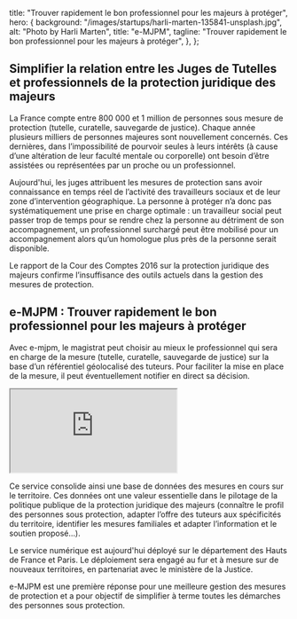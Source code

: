 
  title: "Trouver rapidement le bon professionnel pour les majeurs à protéger",
  hero: {
    background: "/images/startups/harli-marten-135841-unsplash.jpg",
    alt: "Photo by Harli Marten",
    title: "e-MJPM",
    tagline:
      "Trouver rapidement le bon professionnel pour les majeurs à protéger",
  },
};

<LayoutArticle meta={meta} startup="e-mjpm">

<!-- start content -->

## Simplifier la relation entre les Juges de Tutelles et professionnels de la protection juridique des majeurs

La France compte entre 800 000 et 1 million de personnes sous mesure de protection (tutelle, curatelle, sauvegarde de justice). Chaque année plusieurs milliers de personnes majeures sont nouvellement concernés. Ces dernières, dans l’impossibilité de pourvoir seules à leurs intérêts (à cause d’une altération de leur faculté mentale ou corporelle) ont besoin d’être assistées ou représentées par un proche ou un professionnel.

Aujourd'hui, les juges attribuent les mesures de protection sans avoir connaissance en temps réel de l’activité des travailleurs sociaux et de leur zone d’intervention géographique. La personne à protéger n’a donc pas systématiquement une prise en charge optimale : un travailleur social peut passer trop de temps pour se rendre chez la personne au détriment de son accompagnement, un professionnel surchargé peut être mobilisé pour un accompagnement alors qu’un homologue plus près de la personne serait disponible.

Le rapport de la Cour des Comptes 2016 sur la protection juridique des majeurs confirme l’insuffisance des outils actuels dans la gestion des mesures de protection.

## e-MJPM : Trouver rapidement le bon professionnel pour les majeurs à protéger

Avec e-mjpm, le magistrat peut choisir au mieux le professionnel qui sera en charge de la mesure (tutelle, curatelle, sauvegarde de justice) sur la base d’un référentiel géolocalisé des tuteurs. Pour faciliter la mise en place de la mesure, il peut éventuellement notifier en direct sa décision.

<div class="video-iframe-center">
  <div class="video-iframe-container">
    <iframe src="https://www.dailymotion.com/embed/video/x6z9qkc" allowfullscreen></iframe>
  </div>
</div>

Ce service consolide ainsi une base de données des mesures en cours sur le territoire. Ces données ont une valeur essentielle dans le pilotage de la politique publique de la protection juridique des majeurs (connaître le profil des personnes sous protection, adapter l’offre des tuteurs aux spécificités du territoire, identifier les mesures familiales et adapter l’information et le soutien proposé…).

Le service numérique est aujourd'hui déployé sur le département des Hauts de France et Paris. Le déploiement sera engagé au fur et à mesure sur de nouveaux territoires, en partenariat avec le ministère de la Justice.

e-MJPM est une première réponse pour une meilleure gestion des mesures de protection et a pour objectif de simplifier à terme toutes les démarches des personnes sous protection.

<!-- end content -->

</LayoutArticle>
